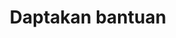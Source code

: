 ---
title: Daptakan bantuan
description: Bagaimana cara menghubungi kami dan mendapatkan bantuan.
slug: /getting-support
---